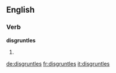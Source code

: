 
==English==

===Verb===
'''disgruntles'''

# {{en-third-person singular of|disgruntle}}

[[de:disgruntles]]
[[fr:disgruntles]]
[[it:disgruntles]]